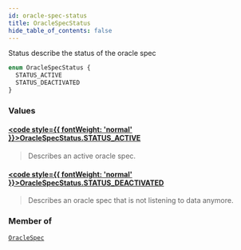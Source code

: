 ```yaml
---
id: oracle-spec-status
title: OracleSpecStatus
hide_table_of_contents: false
---
```








Status describe the status of the oracle spec

```graphql
enum OracleSpecStatus {
  STATUS_ACTIVE
  STATUS_DEACTIVATED
}
```


### Values

#### [<code style={{ fontWeight: 'normal' }}>OracleSpecStatus.<b>STATUS_ACTIVE</b></code>](#) 
> Describes an active oracle spec.
> 

#### [<code style={{ fontWeight: 'normal' }}>OracleSpecStatus.<b>STATUS_DEACTIVATED</b></code>](#) 
> Describes an oracle spec that is not listening to data
anymore.
> 



### Member of

[`OracleSpec`](/docs/testnet/graphql/objects/oracle-spec)  <Badge class="secondary" text="object"/>



